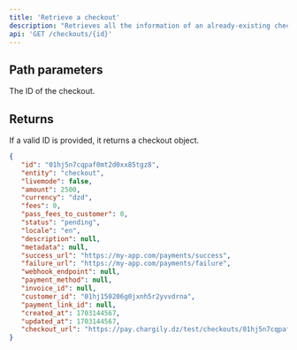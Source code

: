 ```yaml
---
title: 'Retrieve a checkout'
description: "Retrieves all the information of an already-existing checkout by providing it's unique identifier (ID)."
api: 'GET /checkouts/{id}'
---
```


## Path parameters

<ParamField path="id" type="string">
  The ID of the checkout.
</ParamField>

## Returns

If a valid ID is provided, it returns a checkout object.

<ResponseExample>

```json Response
{
   "id": "01hj5n7cqpaf0mt2d0xx85tgz8",
   "entity": "checkout",
   "livemode": false,
   "amount": 2500,
   "currency": "dzd",
   "fees": 0,
   "pass_fees_to_customer": 0,
   "status": "pending",
   "locale": "en",
   "description": null,
   "metadata": null,
   "success_url": "https://my-app.com/payments/success",
   "failure_url": "https://my-app.com/payments/failure",
   "webhook_endpoint": null,
   "payment_method": null,
   "invoice_id": null,
   "customer_id": "01hj150206g0jxnh5r2yvvdrna",
   "payment_link_id": null,
   "created_at": 1703144567,
   "updated_at": 1703144567,
   "checkout_url": "https://pay.chargily.dz/test/checkouts/01hj5n7cqpaf0mt2d0xx85tgz8/pay",
}
```

</ResponseExample>